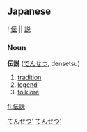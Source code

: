 == Japanese ==
[[Category:Japanese language|てんせつ']]
{{ja-kanjitab-top}}
! [[伝]] || [[説]]
{{ja-kanjitab-bottom}}
===Noun===
[[Category:Japanese nouns|てんせつ']]
'''伝説''' ([[でんせつ]], densetsu)

# [[tradition]]
# [[legend]]
# [[folklore]]

[[fi:伝説]]